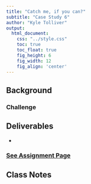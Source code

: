```yaml
---
title: "Catch me, if you can?"
subtitle: "Case Study 6"
author: "Kyle Tolliver"
output: 
  html_document:
    css: "../style.css"
    toc: true
    toc_float: true
    fig_height: 6
    fig_width: 12
    fig_align: 'center'
---
```


## Background



### Challenge



## Deliverables

* 

### [See Assignment Page](./assign.html)

## Class Notes

